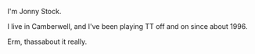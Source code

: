 {{en/Archive/Community/Users/Userbox Scenarios Team}}

I'm Jonny Stock.

I live in Camberwell, and I've been playing TT off and on since about 1996.

Erm, thassabout it really.